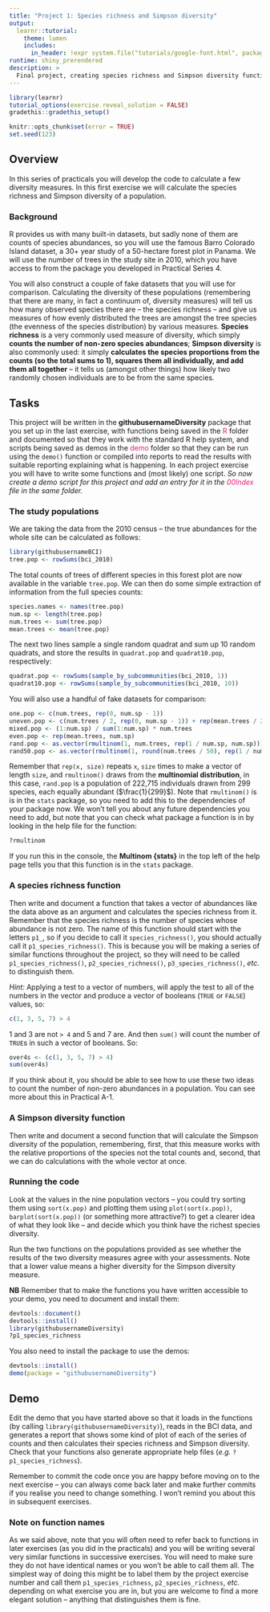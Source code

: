 ```yaml
---
title: "Project 1: Species richness and Simpson diversity"
output:
  learnr::tutorial:
    theme: lumen
    includes:
      in_header: !expr system.file("tutorials/google-font.html", package = "RPiR")
runtime: shiny_prerendered
description: >
  Final project, creating species richness and Simpson diversity functions
---
```


```r
library(learnr)
tutorial_options(exercise.reveal_solution = FALSE)
gradethis::gradethis_setup()

knitr::opts_chunk$set(error = TRUE)
set.seed(123)
```

## Overview

In this series of practicals you will develop the code to calculate a few
diversity measures. In this first exercise we will calculate the species
richness and Simpson diversity of a population.

### Background

R provides us with many built-in datasets, but sadly none of them are counts of
species abundances, so you will use the famous Barro Colorado Island dataset, a 
30+ year study of a 50-hectare forest plot in Panama. We will use the number of 
trees in the study site in 2010, which you have access to from the package you
developed in Practical Series 4.

You will also construct a couple of fake datasets that you will use for 
comparison. Calculating the diversity of these populations (remembering that 
there are many, in fact a continuum of, diversity measures) will tell us how 
many observed species there are -- the species richness -- and give us measures 
of how evenly distributed the trees are amongst the tree species (the evenness 
of the species distribution) by various measures. **Species richness** is a 
very commonly used measure of diversity, which simply **counts the number of
non-zero species abundances**; **Simpson diversity** is also commonly used: it
simply **calculates the species proportions from the counts (so the total sums 
to 1), squares them all individually, and add them all together** -- it tells us
(amongst other things) how likely two randomly chosen individuals are to be 
from the same species.

## Tasks

This project will be written in the **githubusernameDiversity** package that
you set up in the last exercise, with functions being saved in the
<span style="color: #dd1c77;">R</span> folder and documented so that they work
with the standard R help system, and scripts being saved as demos in the
<span style="color: #dd1c77;">demo</span> folder so that they can be run using
the `demo()` function or compiled into reports to read the results with suitable
reporting explaining what is happening. In each project exercise you will have
to write some functions and (most likely) one script. *So now create a demo
script for this project and add an entry for it in the
<span style="color: #dd1c77;">00Index</span> file in the same folder.*

### The study populations

We are taking the data from the 2010 census -- the true abundances for the whole 
site can be calculated as follows:

```r
library(githubusernameBCI) 
tree.pop <- rowSums(bci_2010)
```

The total counts of trees of different species in this forest plot are now 
available in the variable `tree.pop`. We can then do some simple extraction of
information from the full species counts:

```r
species.names <- names(tree.pop) 
num.sp <- length(tree.pop) 
num.trees <- sum(tree.pop) 
mean.trees <- mean(tree.pop)
```

The next two lines sample a single random quadrat and sum up 10 random 
quadrats, and store the results in `quadrat.pop` and `quadrat10.pop`,
respectively:

```r
quadrat.pop <- rowSums(sample_by_subcommunities(bci_2010, 1)) 
quadrat10.pop <- rowSums(sample_by_subcommunities(bci_2010, 10))
```

You will also use a handful of fake datasets for comparison:

```r
one.pop <- c(num.trees, rep(0, num.sp - 1)) 
uneven.pop <- c(num.trees / 2, rep(0, num.sp - 1)) + rep(mean.trees / 2, num.sp) 
mixed.pop <- (1:num.sp) / sum(1:num.sp) * num.trees
even.pop <- rep(mean.trees, num.sp)
rand.pop <- as.vector(rmultinom(1, num.trees, rep(1 / num.sp, num.sp)))
rand50.pop <- as.vector(rmultinom(1, round(num.trees / 50), rep(1 / num.sp, num.sp)))
```

Remember that `rep(x, size)` repeats `x`, `size` times to make a vector of
length `size`, and `rmultinom()` draws from the **multinomial distribution**, 
in this case, `rand.pop` is a population of 222,715 individuals 
drawn from 299 species, each equally abundant ($\frac{1}{299}$). Note that
`rmultinom()` is is in the `stats` package, so you need to add this to the
dependencies of your package now. We won't tell you about any future
dependencies you need to add, but note that you can check what package a
function is in by looking in the help file for the function:

```R
?rmultinom
```

If you run this in the console, the **Multinom {stats}** in the top left of the
help page tells you that this function is in the `stats` package.

### A species richness function

Then write and document a function that takes a vector of abundances like the
data above as an argument and calculates the species richness from it. Remember
that the species richness is the number of species whose abundance is not zero.
The name of this function should start with the letters `p1_`, so if you decide
to call it `species_richness()`, you should actually call it
`p1_species_richness()`. This is because you will be making a series of similar
functions throughout the project, so they will need to be called
`p1_species_richness()`, `p2_species_richness()`, `p3_species_richness()`,
*etc.* to distinguish them.

*Hint:* Applying a test to a vector 
of numbers, will apply the test to all of the numbers in the vector and produce 
a vector of booleans (`TRUE` or `FALSE`) values, so:

```R
c(1, 3, 5, 7) > 4
```
1 and 3 are not `> 4` and 5 and 7 are. And then `sum()` will count the number of
`TRUE`s in such a vector of booleans. So:

```R
over4s <- (c(1, 3, 5, 7) > 4)
sum(over4s)
```

If you think about it, you should be able to see how to use these two ideas to
count the number of non-zero abundances in a population. You can see more about
this in Practical A-1.

### A Simpson diversity function

Then write and document a second function that will calculate the Simpson 
diversity of the population, remembering, first, that this measure works with 
the relative proportions of the species not the total counts and, second, that 
we can do calculations with the whole vector at once.

### Running the code

Look at the values in the nine population vectors -- you could try sorting them 
using `sort(x.pop)` and plotting them using `plot(sort(x.pop))`, 
`barplot(sort(x.pop))` (or something more attractive?) to get a clearer idea of 
what they look like -- and decide which you think have the richest species 
diversity.

Run the two functions on the populations provided as see whether the results of 
the two diversity measures agree with your assessments. Note that a lower value 
means a higher diversity for the Simpson diversity measure.

**NB** Remember that to make the functions you have written accessible to
your demo, you need to document and install them:

```R
devtools::document()
devtools::install()
library(githubusernameDiversity)
?p1_species_richness
```

You also need to install the package to use the demos:

```R
devtools::install()
demo(package = "githubusernameDiversity")
```

## Demo

Edit the demo that you have started above so that it loads in the functions (by
calling `library(githubusernameDiversity)`),  reads in the BCI data, and
generates a report that shows some kind of plot of each of the series of counts
and then calculates their species richness and Simpson diversity. Check that
your functions also generate appropriate help files
(*e.g.* `?p1_species_richness`).

Remember to commit the code once you are happy before moving on to the next 
exercise -- you can always come back later and make further commits if you 
realise you need to change something. I won't remind you about this in 
subsequent exercises.

### Note on function names

As we said above, note that you will often need to refer back to functions in
later exercises (as you did in the practicals) and you will be writing several
very  similar functions in successive exercises. You will need to make sure they
do not have identical names or you won't be able to call them all. 
The simplest way of doing this might be to label them by the project exercise
number and call them `p1_species_richness`, `p2_species_richness`, *etc.* 
depending on what exercise you are in, but you are welcome to find a more 
elegant solution -- anything that distinguishes them is fine.
